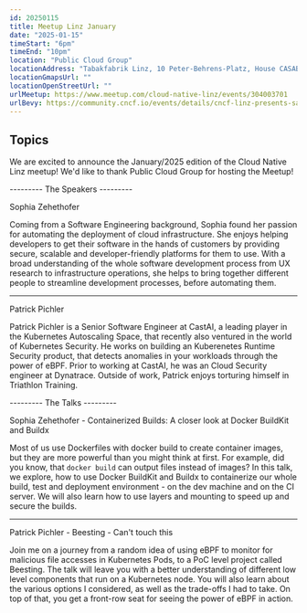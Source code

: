 ```yaml
---
id: 20250115
title: Meetup Linz January
date: "2025-01-15"
timeStart: "6pm"
timeEnd: "10pm"
location: "Public Cloud Group"
locationAddress: "Tabakfabrik Linz, 10 Peter-Behrens-Platz, House CASABLANCA, 3. OG, Room: Startrampe, Linz, 4020"
locationGmapsUrl: ""
locationOpenStreetUrl: ""
urlMeetup: https://www.meetup.com/cloud-native-linz/events/304003701
urlBevy: https://community.cncf.io/events/details/cncf-linz-presents-save-the-date-january-15th/
---
```



<MeetingInfo frontMatter={frontMatter} />

## Topics

We are excited to announce the January/2025 edition of the Cloud Native Linz meetup!
We'd like to thank Public Cloud Group for hosting the Meetup!

--------- The Speakers ---------

Sophia Zehethofer

Coming from a Software Engineering background, Sophia found her passion for automating the deployment of cloud infrastructure.
She enjoys helping developers to get their software in the hands of customers by providing secure, scalable and developer-friendly platforms for them to use.
With a broad understanding of the whole software development process from UX research to infrastructure operations, she helps to bring together different people to streamline development processes, before automating them.

---

Patrick Pichler

Patrick Pichler is a Senior Software Engineer at CastAI, a leading player in the Kubernetes Autoscaling Space, that recently also ventured in the world of Kubernetes Security.
He works on building an Kuberenetes Runtime Security product, that detects anomalies in your workloads through the power of eBPF.
Prior to working at CastAI, he was an Cloud Security engineer at Dynatrace.
Outside of work, Patrick enjoys torturing himself in Triathlon Training.

--------- The Talks ---------

Sophia Zehethofer - Containerized Builds: A closer look at Docker BuildKit and Buildx

Most of us use Dockerfiles with docker build to create container images, but they are more powerful than you might think at first.
For example, did you know, that `docker build` can output files instead of images?
In this talk, we explore, how to use Docker BuildKit and Buildx to containerize our whole build, test and deployment environment - on the dev machine and on the CI server.
We will also learn how to use layers and mounting to speed up and secure the builds.

---

Patrick Pichler - Beesting - Can't touch this

Join me on a journey from a random idea of using eBPF to monitor for malicious file accesses in Kubernetes Pods, to a PoC level project called Beesting.
The talk will leave you with a better understanding of different low level components that run on a Kubernetes node.
You will also learn about the various options I considered, as well as the trade-offs I had to take.
On top of that, you get a front-row seat for seeing the power of eBPF in action.
